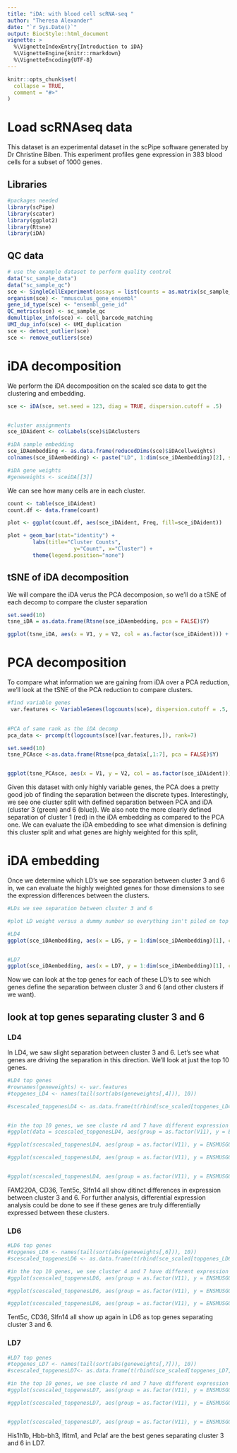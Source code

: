 ```yaml
---
title: "iDA: with blood cell scRNA-seq "
author: "Theresa Alexander"
date: "`r Sys.Date()`"
output: BiocStyle::html_document
vignette: >
  %\VignetteIndexEntry{Introduction to iDA}
  %\VignetteEngine{knitr::rmarkdown}
  %\VignetteEncoding{UTF-8}
---
```


```r
knitr::opts_chunk$set(
  collapse = TRUE,
  comment = "#>"
)

```

# Load scRNAseq data

This dataset is an experimental dataset in the scPipe software generated by Dr Christine Biben. This experiment profiles gene expression in 383 blood cells for a subset of 1000 genes.

## Libraries
```r
#packages needed
library(scPipe)
library(scater)
library(ggplot2)
library(Rtsne)
library(iDA)
```


## QC data 
```r
# use the example dataset to perform quality control
data("sc_sample_data")
data("sc_sample_qc")
sce <- SingleCellExperiment(assays = list(counts = as.matrix(sc_sample_data)))
organism(sce) <- "mmusculus_gene_ensembl"
gene_id_type(sce) <- "ensembl_gene_id"
QC_metrics(sce) <- sc_sample_qc
demultiplex_info(sce) <- cell_barcode_matching
UMI_dup_info(sce) <- UMI_duplication
sce <- detect_outlier(sce)
sce <- remove_outliers(sce)

```


# iDA decomposition

We perform the iDA decomposition on the scaled sce data to get the clustering and embedding.
```r

sce <- iDA(sce, set.seed = 123, diag = TRUE, dispersion.cutoff = .5)


#cluster assignments
sce_iDAident <- colLabels(sce)$iDAclusters

#iDA sample embedding
sce_iDAembedding <- as.data.frame(reducedDims(sce)$iDAcellweights)
colnames(sce_iDAembedding) <- paste("LD", 1:dim(sce_iDAembedding)[2], sep = "")

#iDA gene weights 
#geneweights <- sceiDA[[3]]
```


We can see how many cells are in each cluster.

```r

count <- table(sce_iDAident)
count.df <- data.frame(count)

plot <- ggplot(count.df, aes(sce_iDAident, Freq, fill=sce_iDAident))

plot + geom_bar(stat="identity") + 
        labs(title="Cluster Counts",
                     y="Count", x="Cluster") + 
        theme(legend.position="none")
```


## tSNE of iDA decomposition

We will compare the iDA verus the PCA decomposion, so we'll do a tSNE of each decomp to compare the cluster separation
```r
set.seed(10)
tsne_iDA = as.data.frame(Rtsne(sce_iDAembedding, pca = FALSE)$Y)

ggplot(tsne_iDA, aes(x = V1, y = V2, col = as.factor(sce_iDAident))) + geom_point() + labs(color = "iDA Cluster")
```


# PCA decomposition

To compare what information we are gaining from iDA over a PCA reduction, we'll look at the tSNE of the PCA reduction to compare clusters.

```r
#find variable genes
 var.features <- VariableGenes(logcounts(sce), dispersion.cutoff = .5, mean.low.cutoff = .1, mean.high.cutoff = 8)

 
#PCA of same rank as the iDA decomp
pca_data <- prcomp(t(logcounts(sce)[var.features,]), rank=7)

set.seed(10)
tsne_PCAsce <-as.data.frame(Rtsne(pca_data$x[,1:7], pca = FALSE)$Y)


ggplot(tsne_PCAsce, aes(x = V1, y = V2, col = as.factor(sce_iDAident))) + geom_point() + labs(color = "iDA Cluster")

```

Given this dataset with only highly variable genes, the PCA does a pretty good job of finding the separation between the discrete types. Interestingly, we see one cluster split with defined separation between PCA and iDA (cluster 3 (green) and 6 (blue)). We also note the more clearly defined separation of cluster 1 (red) in the iDA embedding as compared to the PCA one. We can evaluate the iDA embedding to see what dimension is defining this cluster split and what genes are highly weighted for this split,


# iDA embedding 

Once we determine which LD's we see separation between cluster 3 and 6 in, we can evaluate the highly weighted genes for those dimensions to see the expression differences between the clusters. 

```r
#LDs we see separation between cluster 3 and 6

#plot LD weight versus a dummy number so everything isn't piled on top of each other. so we are looking for separation in the x-axis direction. 

#LD4
ggplot(sce_iDAembedding, aes(x = LD5, y = 1:dim(sce_iDAembedding)[1], col =  as.factor(sce_iDAident))) + geom_point() + xlab( "LD4 Weight") + ylab("Cell Number") + labs(colour="iDA Cluster")


#LD7
ggplot(sce_iDAembedding, aes(x = LD7, y = 1:dim(sce_iDAembedding)[1], color = as.factor(sce_iDAident))) + geom_point()  + labs(colour="iDA Cluster") + xlab( "LD7 Weight") + ylab("Cell Number")


```

Now we can look at the top genes for each of these LD's to see which genes define the separation between cluster 3 and 6 (and other clusters if we want).



## look at top genes separating cluster 3 and 6
### LD4
In LD4, we saw slight separation between cluster 3 and 6. Let's see what genes are driving the separation in this direction. We'll look at just the top 10 genes. 
```r

#LD4 top genes
#rownames(geneweights) <- var.features
#topgenes_LD4 <- names(tail(sort(abs(geneweights[,4])), 10))

#scescaled_topgenesLD4 <- as.data.frame(t(rbind(sce_scaled[topgenes_LD4,], as.factor(sce$clusters))))


#in the top 10 genes, we see cluste r4 and 7 have different expression patterns
#ggplot(data = scescaled_topgenesLD4, aes(group = as.factor(V11), y = ENSMUSG00000083012, col = as.factor(V11))) + geom_boxplot() + labs(colour = "iDA Cluster")

#ggplot(scescaled_topgenesLD4, aes(group = as.factor(V11), y = ENSMUSG00000002944, col = as.factor(V11))) + geom_boxplot() + labs(colour = "iDA Cluster")

#ggplot(scescaled_topgenesLD4, aes(group = as.factor(V11), y = ENSMUSG00000044468, col = as.factor(V11))) + geom_boxplot() + labs(colour = "iDA Cluster")


#ggplot(scescaled_topgenesLD4, aes(group = as.factor(V11), y = ENSMUSG00000082101, col = as.factor(V11))) + geom_boxplot() + labs(colour = "iDA Cluster")

```

FAM220A, CD36, Tent5c, Slfn14 all show ditinct differences in expression between cluster 3 and 6. For further analysis, differential expression analysis could be done to see if these genes are truly differentially expressed between these clusters. 


### LD6
```r

#LD6 top genes
#topgenes_LD6 <- names(tail(sort(abs(geneweights[,6])), 10))
#scescaled_topgenesLD6 <- as.data.frame(t(rbind(sce_scaled[topgenes_LD6,], as.factor(sce$clusters))))

#in the top 10 genes, we see cluster 4 and 7 have different expression patterns
#ggplot(scescaled_topgenesLD6, aes(group = as.factor(V11), y = ENSMUSG00000044468, col = as.factor(V11))) + geom_boxplot() + labs(colour = "iDA Cluster")

#ggplot(scescaled_topgenesLD6, aes(group = as.factor(V11), y = ENSMUSG00000002944, col = as.factor(V11))) + geom_boxplot() + labs(colour = "iDA Cluster")

#ggplot(scescaled_topgenesLD6, aes(group = as.factor(V11), y = ENSMUSG00000082101, col = as.factor(V11))) + geom_boxplot() + labs(colour = "iDA Cluster")

```
Tent5c, CD36, Slfn14 all show up again in LD6 as top genes separating cluster 3 and 6. 


### LD7
```r

#LD7 top genes
#topgenes_LD7 <- names(tail(sort(abs(geneweights[,7])), 10))
#scescaled_topgenesLD7<- as.data.frame(t(rbind(sce_scaled[topgenes_LD7,], as.factor(sce$clusters))))

#in the top 10 genes, we see cluste r4 and 7 have different expression patterns
#ggplot(scescaled_topgenesLD7, aes(group = as.factor(V11), y = ENSMUSG00000058773, col = as.factor(V11))) + geom_boxplot() + labs(colour = "iDA Cluster")

#ggplot(scescaled_topgenesLD7, aes(group = as.factor(V11), y = ENSMUSG00000083216, col = as.factor(V11))) + geom_boxplot() + labs(colour = "iDA Cluster")


#ggplot(scescaled_topgenesLD7, aes(group = as.factor(V11), y = ENSMUSG00000040204, col = as.factor(V11))) + geom_boxplot() + labs(colour = "iDA Cluster")


```

His1h1b, Hbb-bh3, Ifitm1, and Pclaf are the best genes separating cluster 3 and 6 in LD7. 




